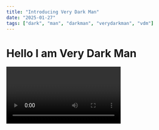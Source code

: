 ```yaml
---
title: "Introducing Very Dark Man"
date: "2025-01-27"
tags: ["dark", "man", "darkman", "verydarkman", "vdm"]
---
```


# Hello I am Very Dark Man

<Video id="-Xiv94qxsjM" />

```ts
const name = "Very Dark Man";
const age: undefined;
console.log("My name is Very Dark Man");
```

Next.js has two forms of pre-rendering. **Static Generation** and **Server-side Rendering**. The difference is in **when** it generates the HTML for a page.

- **Static Generation** is the pre-rendering method that generates the HTML at **build time**. The pre-rendered HTML is then _reused_ on each request.
- **Server-side Rendering** is the pre-rendering method that generates the HTML on **each request**.

Importantly, Next.js lets you **choose** which pre-rendering form to use for each page. You can create a "hybrid" Next.js app by using Static Generation for most pages and using Server-side Rendering for others.
